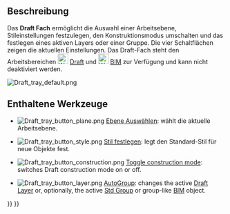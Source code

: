 <languages/>

{{Docnav/de
|[[Draft_ShowSnapBar/de|FangenSymbolleisteAnzeigen]]
|[[Draft_annotation_scale_widget/de|BeschriftungsmaßstabWidget]]
|[[Draft_Workbench/de|Draft]]
|IconL=Draft_ShowSnapBar.svg
|IconR=
|IconC=Workbench_Draft.svg
}}

{{TOCright}}

<span id="Description"></span>
==Beschreibung==

Das '''Draft Fach''' ermöglicht die Auswahl einer Arbeitsebene, Stileinstellungen festzulegen, den Konstruktionsmodus umschalten und das festlegen eines aktiven Layers oder einer Gruppe. Die vier Schaltflächen zeigen die aktuellen Einstellungen. Das Draft-Fach steht den Arbeitsbereichen [[Image:Workbench_Draft.svg|24px]] [[Draft_Workbench/de|Draft]] und [[Image:Workbench_BIM.svg|24px]] [[BIM_Workbench/de|BIM]] zur Verfügung und kann nicht deaktiviert werden.

[[Image:Draft_tray_default.png]]
{{Caption|Das Draft-Fach}}

<span id="Available_tools"></span>
==Enthaltene Werkzeuge==

* [[Image:Draft_tray_button_plane.png]] [[Draft_SelectPlane|Ebene Auswählen]]: wählt die aktuelle Arbeitsebene.

* [[Image:Draft_tray_button_style.png]] [[Draft_SetStyle|Stil festlegen]]: legt den Standard-Stil für neue Objekte fest.

* [[Image:Draft_tray_button_construction.png]] [[Draft_ToggleConstructionMode|Toggle construction mode]]: switches Draft construction mode on or off.

* [[Image:Draft_tray_button_layer.png]] [[Draft_AutoGroup|AutoGroup]]: changes the active [[Draft_Layer|Draft Layer]] or, optionally, the active [[Std_Group|Std Group]] or group-like [[BIM_Workbench|BIM]] object.


{{Docnav/de
|[[Draft_ShowSnapBar/de|FangenSymbolleisteAnzeigen]]
|[[Draft_annotation_scale_widget/de|BeschriftungsmaßstabWidget]]
|[[Draft_Workbench/de|Draft]]
|IconL=Draft_ShowSnapBar.svg
|IconR=
|IconC=Workbench_Draft.svg
}}

{{Draft Tools navi{{#translation:}}}}
{{Userdocnavi{{#translation:}}}}